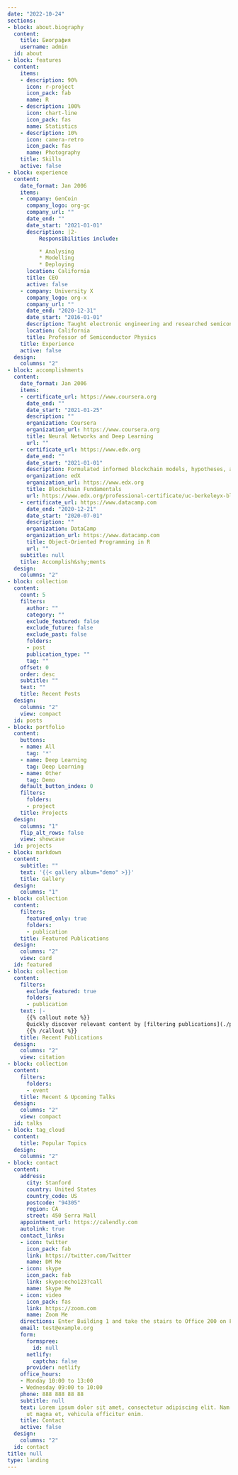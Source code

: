 ---
date: "2022-10-24"
sections:
- block: about.biography
  content:
    title: Биография
    username: admin
  id: about
- block: features
  content:
    items:
    - description: 90%
      icon: r-project
      icon_pack: fab
      name: R
    - description: 100%
      icon: chart-line
      icon_pack: fas
      name: Statistics
    - description: 10%
      icon: camera-retro
      icon_pack: fas
      name: Photography
    title: Skills
    active: false
- block: experience
  content:
    date_format: Jan 2006
    items:
    - company: GenCoin
      company_logo: org-gc
      company_url: ""
      date_end: ""
      date_start: "2021-01-01"
      description: |2-
          Responsibilities include:

          * Analysing
          * Modelling
          * Deploying
      location: California
      title: CEO
      active: false
    - company: University X
      company_logo: org-x
      company_url: ""
      date_end: "2020-12-31"
      date_start: "2016-01-01"
      description: Taught electronic engineering and researched semiconductor physics.
      location: California
      title: Professor of Semiconductor Physics
    title: Experience
    active: false
  design:
    columns: "2"
- block: accomplishments
  content:
    date_format: Jan 2006
    items:
    - certificate_url: https://www.coursera.org
      date_end: ""
      date_start: "2021-01-25"
      description: ""
      organization: Coursera
      organization_url: https://www.coursera.org
      title: Neural Networks and Deep Learning
      url: ""
    - certificate_url: https://www.edx.org
      date_end: ""
      date_start: "2021-01-01"
      description: Formulated informed blockchain models, hypotheses, and use cases.
      organization: edX
      organization_url: https://www.edx.org
      title: Blockchain Fundamentals
      url: https://www.edx.org/professional-certificate/uc-berkeleyx-blockchain-fundamentals
    - certificate_url: https://www.datacamp.com
      date_end: "2020-12-21"
      date_start: "2020-07-01"
      description: ""
      organization: DataCamp
      organization_url: https://www.datacamp.com
      title: Object-Oriented Programming in R
      url: ""
    subtitle: null
    title: Accomplish&shy;ments
  design:
    columns: "2"
- block: collection
  content:
    count: 5
    filters:
      author: ""
      category: ""
      exclude_featured: false
      exclude_future: false
      exclude_past: false
      folders:
      - post
      publication_type: ""
      tag: ""
    offset: 0
    order: desc
    subtitle: ""
    text: ""
    title: Recent Posts
  design:
    columns: "2"
    view: compact
  id: posts
- block: portfolio
  content:
    buttons:
    - name: All
      tag: '*'
    - name: Deep Learning
      tag: Deep Learning
    - name: Other
      tag: Demo
    default_button_index: 0
    filters:
      folders:
      - project
    title: Projects
  design:
    columns: "1"
    flip_alt_rows: false
    view: showcase
  id: projects
- block: markdown
  content:
    subtitle: ""
    text: '{{< gallery album="demo" >}}'
    title: Gallery
  design:
    columns: "1"
- block: collection
  content:
    filters:
      featured_only: true
      folders:
      - publication
    title: Featured Publications
  design:
    columns: "2"
    view: card
  id: featured
- block: collection
  content:
    filters:
      exclude_featured: true
      folders:
      - publication
    text: |-
      {{% callout note %}}
      Quickly discover relevant content by [filtering publications](./publication/).
      {{% /callout %}}
    title: Recent Publications
  design:
    columns: "2"
    view: citation
- block: collection
  content:
    filters:
      folders:
      - event
    title: Recent & Upcoming Talks
  design:
    columns: "2"
    view: compact
  id: talks
- block: tag_cloud
  content:
    title: Popular Topics
  design:
    columns: "2"
- block: contact
  content:
    address:
      city: Stanford
      country: United States
      country_code: US
      postcode: "94305"
      region: CA
      street: 450 Serra Mall
    appointment_url: https://calendly.com
    autolink: true
    contact_links:
    - icon: twitter
      icon_pack: fab
      link: https://twitter.com/Twitter
      name: DM Me
    - icon: skype
      icon_pack: fab
      link: skype:echo123?call
      name: Skype Me
    - icon: video
      icon_pack: fas
      link: https://zoom.com
      name: Zoom Me
    directions: Enter Building 1 and take the stairs to Office 200 on Floor 2
    email: test@example.org
    form:
      formspree:
        id: null
      netlify:
        captcha: false
      provider: netlify
    office_hours:
    - Monday 10:00 to 13:00
    - Wednesday 09:00 to 10:00
    phone: 888 888 88 88
    subtitle: null
    text: Lorem ipsum dolor sit amet, consectetur adipiscing elit. Nam mi diam, venenatis
      ut magna et, vehicula efficitur enim.
    title: Contact
    active: false
  design:
    columns: "2"
  id: contact
title: null
type: landing
---
